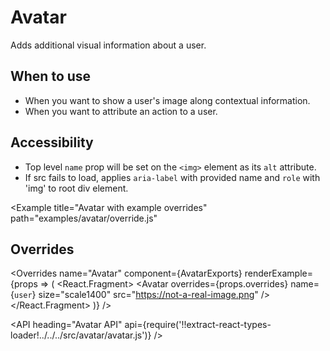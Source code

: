<!--
Copyright (c) 2018-2019 Uber Technologies, Inc.

This source code is licensed under the MIT license found in the
LICENSE file in the root directory of this source tree.
-->





# Avatar

Adds additional visual information about a user.

## When to use

- When you want to show a user's image along contextual information.
- When you want to attribute an action to a user.

## Accessibility

- Top level `name` prop will be set on the `<img>` element as its `alt` attribute.
- If src fails to load, applies `aria-label` with provided name and `role` with 'img' to root div element.

<Example title="Avatar with available sizes" path="examples/avatar/sizes.js">
  <Sizes />
</Example>

<Example title="Avatar with error fallback" path="examples/avatar/error.js">
  <Error />
</Example>

<Example
  title="Avatar with example overrides"
  path="examples/avatar/override.js"
>
  <Override />
</Example>

## Overrides

<Overrides
  name="Avatar"
  component={AvatarExports}
  renderExample={props => (
    <React.Fragment>
      <Avatar
        overrides={props.overrides}
        name="user name #1"
        size="scale1400"
        src="https://api.adorable.io/avatars/285/11@adorable.io.png"
      />
      <Block marginTop="scale800">
        <Avatar
          overrides={props.overrides}
          name={`user`}
          size="scale1400"
          src="https://not-a-real-image.png"
        />
      </Block>
    </React.Fragment>
  )}
/>

<API
  heading="Avatar API"
  api={require('!!extract-react-types-loader!../../../src/avatar/avatar.js')}
/>
